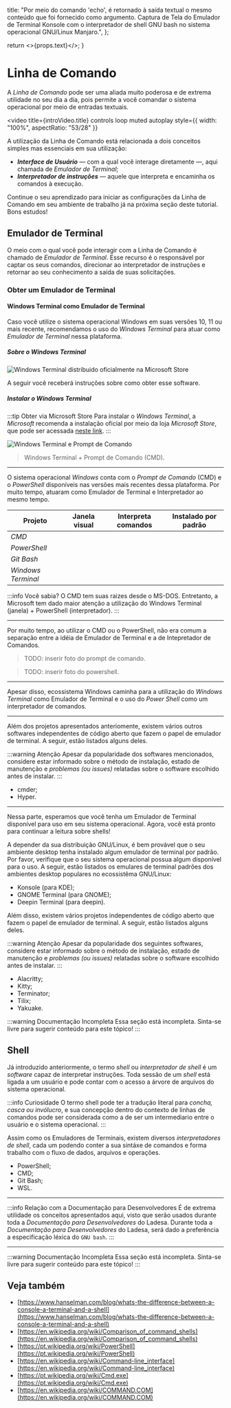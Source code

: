   title:
    "Por meio do comando 'echo', é retornado à saída textual o mesmo conteúdo que foi fornecido como argumento. Captura de Tela do Emulador de Terminal Konsole com o interpretador de shell GNU bash no sistema operacional GNU/Linux Manjaro.",
};

  return <>{props.text}</>;
}

# Linha de Comando

A _Linha de Comando_ pode ser uma aliada muito poderosa e de extrema utilidade no seu dia a dia, pois permite a você comandar o
sistema operacional por meio de entradas textuais.

<video
  title={introVideo.title}
  controls
  loop
  muted
  autoplay
  style={{ width: "100%", aspectRatio: "53/28" }}
>
  <source src={Video} type="video/mp4" />
</video>

A utilização da Linha de Comando está relacionada a dois conceitos simples mas essenciais em sua utilização:

- _**Interface de Usuário**_ — com a qual você interage diretamente —, aqui chamada de _Emulador de Terminal_;
- _**Interpretador de instruções**_ — aquele que interpreta e encaminha os comandos à execução.

Continue o seu aprendizado para iniciar as configurações da Linha de Comando em seu ambiente de trabalho já na próxima seção deste tutorial. Bons estudos!

## Emulador de Terminal

O meio com o qual você pode interagir com a Linha de Comando é chamado de _Emulador de Terminal_. Esse recurso é o responsável por captar os seus comandos, direcionar ao interpretador de instruções e retornar ao seu conhecimento a saída de suas solicitações.

### Obter um Emulador de Terminal

<Tabs groupId="operating-systems">

<TabItem label="Windows" value="Windows" icon="seti:windows">

#### Windows Terminal como Emulador de Terminal <Badge text="Recomendado" variant="note"></Badge>

Caso você utilize o sistema operacional Windows em suas versões 10, 11 ou mais recente, recomendamos o uso do _Windows Terminal_ para atuar como _Emulador de Terminal_ nessa plataforma.

##### Sobre o Windows Terminal

![Windows Terminal distribuido oficialmente na Microsoft Store](./assets/dev-tutorials-command-line/windows-terminal-microsoft-store.png)

A seguir você receberá instruções sobre como obter esse software.

##### Instalar o Windows Terminal

:::tip Obter via Microsoft Store
Para instalar o _Windows Terminal_, a _Microsoft_ recomenda a instalação oficial por meio da loja _Microsoft Store_, que pode ser acessada [neste link](https://aka.ms/terminal).
:::

![Windows Terminal e Prompt de Comando](./assets/dev-tutorials-command-line/windows-terminal-cmd.png)

> Windows Terminal + Prompt de Comando (CMD).

---

O sistema operacional _Windows_ conta com o _Prompt de Comando_ (CMD) e o _PowerShell_ disponíveis nas versões mais recentes dessa plataforma. Por muito tempo, atuaram como Emulador de Terminal e Interpretador ao mesmo tempo.

| Projeto            | Janela visual                         | Interpreta comandos                      | Instalado por padrão                     |
| ------------------ | ------------------------------------- | ---------------------------------------- | ---------------------------------------- |
| _CMD_              | <Badge text="Sim" type="tip"></Badge> | <Badge text="Sim" type="tip"></Badge>    | <Badge text="Sim" type="tip"></Badge>    |
| _PowerShell_       | <Badge text="Sim" type="tip"></Badge> | <Badge text="Sim" type="tip"></Badge>    | <Badge text="Sim" type="tip"></Badge>    |
| _Git Bash_         | <Badge text="Sim" type="tip"></Badge> | <Badge text="Sim" type="tip"></Badge>    | <Badge text="Não" type="danger"></Badge> |
| _Windows Terminal_ | <Badge text="Sim" type="tip"></Badge> | <Badge text="Não" type="danger"></Badge> | <Badge text="Não" type="danger"></Badge> |

:::info Você sabia?
O CMD tem suas raizes desde o MS-DOS. Entretanto, a Microsoft tem dado maior atenção a utilização do Windows Terminal (janela) + PowerShell (interpretador).
:::

---

Por muito tempo, ao utilizar o CMD ou o PowerShell, não era comum a separação entre a idéia de Emulador de Terminal e a de Intepretador de Comandos.

> TODO: inserir foto do prompt de comando.

> TODO: inserir foto do powershell.

---

Apesar disso, ecossistema Windows caminha para a utilização do _Windows Terminal_ como Emulador de Terminal e o uso do _Power Shell_ como um interpretador de comandos.

---

Além dos projetos apresentados anteriomente, existem vários outros softwares independentes de código aberto que fazem o papel de emulador de terminal. A seguir, estão listados alguns deles.

:::warning Atenção
Apesar da popularidade dos softwares mencionados, considere estar informado sobre o método de instalação, estado de manutenção e _problemas (ou issues)_ relatadas sobre o software escolhido antes de instalar.
:::

- cmder;
- Hyper.

---

Nessa parte, esperamos que você tenha um Emulador de Terminal disponível para uso em seu sistema operacional. Agora, você está pronto para continuar a leitura sobre shells!

</TabItem>

<TabItem label="GNU/Linux" value="GNU/Linux" icon="linux">
  
A depender da sua distribuição GNU/Linux, é bem provável que o seu ambiente desktop tenha instalado algum emulador de terminal por padrão. Por favor, verifique que o seu sistema operacional possua algum disponível para o uso. A seguir, estão listados os emulares de terminal padrões dos ambientes desktop populares no ecossistêma GNU/Linux:

- Konsole (para KDE);
- GNOME Terminal (para GNOME);
- Deepin Terminal (para deepin).

Além disso, existem vários projetos independentes de código aberto que fazem o papel de emulador de terminal. A seguir, estão listados alguns deles.

:::warning Atenção
Apesar da popularidade dos seguintes softwares, considere estar informado sobre o método de instalação, estado de manutenção e _problemas (ou issues)_ relatadas sobre o software escolhido antes de instalar.
:::

- Alacritty;
- Kitty;
- Terminator;
- Tilix;
- Yakuake.

</TabItem>

  <TabItem label="macOS" value="macOS" icon="apple">

:::warning Documentação Incompleta
Essa seção está incompleta. Sinta-se livre para sugerir conteúdo para este tópico!
:::

</TabItem>
</Tabs>

## Shell

Já introduzido anteriormente, o termo _shell_ ou _interpretador de shell_ é um _software_ capaz de interpretar instruções. Toda sessão de um _shell_ está ligada a um usuário e pode contar com o acesso a árvore de arquivos do sistema operacional.

:::info Curiosidade
O termo shell pode ter a tradução literal para _concha, casca ou invólucro_, e sua concepção dentro do contexto de
linhas de comandos pode ser considerada como a de ser um intermediario entre o usuário e o sistema operacional.
:::

Assim como os Emuladores de Terminais, existem diversos _interpretadores de shell_, cada um podendo conter a sua sintáxe de comandos e forma trabalho com o fluxo de dados, arquivos e operações.

<Tabs groupId="operating-systems">
<TabItem label="Windows" value="Windows" icon="seti:windows">

- PowerShell;
- CMD;
- Git Bash;
- WSL.

</TabItem>

<TabItem label="GNU/Linux" value="GNU/Linux" icon="linux"></TabItem>

<TabItem label="macOS" value="macOS" icon="apple"></TabItem>

</Tabs>

---

:::info Relação com a Documentação para Desenvolvedores
É de extrema utilidade os conceitos apresentados aqui, visto que serão usados durante toda a _Documentação para
Desenvolvedores_ do Ladesa. Durante toda a _Documentação para Desenvolvedores_ do Ladesa, será dado a preferência a
especificação léxica do `GNU bash`.
:::

---

:::warning Documentação Incompleta
Essa seção está incompleta. Sinta-se livre para sugerir conteúdo para este tópico!
:::

## Veja também

- [https://www.hanselman.com/blog/whats-the-difference-between-a-console-a-terminal-and-a-shell](https://www.hanselman.com/blog/whats-the-difference-between-a-console-a-terminal-and-a-shell)
- [https://en.wikipedia.org/wiki/Comparison_of_command_shells](https://en.wikipedia.org/wiki/Comparison_of_command_shells)
- [https://pt.wikipedia.org/wiki/PowerShell](https://pt.wikipedia.org/wiki/PowerShell)
- [https://en.wikipedia.org/wiki/Command-line_interface](https://en.wikipedia.org/wiki/Command-line_interface)
- [https://pt.wikipedia.org/wiki/Cmd.exe](https://pt.wikipedia.org/wiki/Cmd.exe)
- [https://en.wikipedia.org/wiki/COMMAND.COM](https://en.wikipedia.org/wiki/COMMAND.COM)
